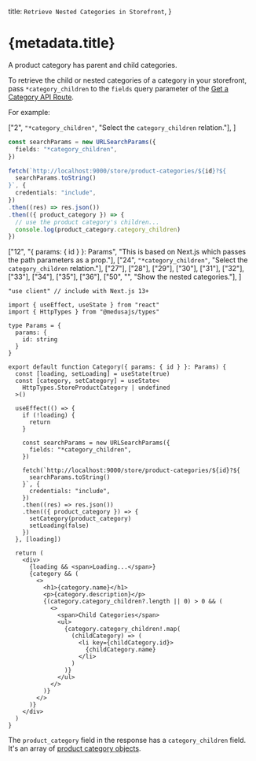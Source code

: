 
  title: `Retrieve Nested Categories in Storefront`,
}

# {metadata.title}

A product category has parent and child categories.

To retrieve the child or nested categories of a category in your storefront, pass `*category_children` to the `fields` query parameter of the [Get a Category API Route](!api!/store#product-categories_getproductcategoriesid).

For example:

<CodeTabs group="store-request">
  <CodeTab label="Fetch API" value="fetch">

  ["2", `"*category_children"`, "Select the `category_children` relation."],
]

  ```ts highlights={fetchHighlights}
  const searchParams = new URLSearchParams({
    fields: "*category_children",
  })

  fetch(`http://localhost:9000/store/product-categories/${id}?${
    searchParams.toString()
  }`, {
    credentials: "include",
  })
  .then((res) => res.json())
  .then(({ product_category }) => {
    // use the product category's children...
    console.log(product_category.category_children)
  })
  ```

  </CodeTab>
  <CodeTab label="React" value="react">

  ["12", "{ params: { id } }: Params", "This is based on Next.js which passes the path parameters as a prop."],
  ["24", `"*category_children"`, "Select the `category_children` relation."],
  ["27"], ["28"], ["29"], 
  ["30"], ["31"], ["32"], ["33"], ["34"], ["35"], ["36"],
  ["50", "", "Show the nested categories."],
]

  ```tsx highlights={highlights}
  "use client" // include with Next.js 13+

  import { useEffect, useState } from "react"
  import { HttpTypes } from "@medusajs/types"

  type Params = {
    params: {
      id: string
    }
  }

  export default function Category({ params: { id } }: Params) {
    const [loading, setLoading] = useState(true)
    const [category, setCategory] = useState<
      HttpTypes.StoreProductCategory | undefined
    >()

    useEffect(() => {
      if (!loading) {
        return 
      }

      const searchParams = new URLSearchParams({
        fields: "*category_children",
      })

      fetch(`http://localhost:9000/store/product-categories/${id}?${
        searchParams.toString()
      }`, {
        credentials: "include",
      })
      .then((res) => res.json())
      .then(({ product_category }) => {
        setCategory(product_category)
        setLoading(false)
      })
    }, [loading])

    return (
      <div>
        {loading && <span>Loading...</span>}
        {category && (
          <>
            <h1>{category.name}</h1>
            <p>{category.description}</p>
            {(category.category_children?.length || 0) > 0 && (
              <>
                <span>Child Categories</span>
                <ul>
                  {category.category_children!.map(
                    (childCategory) => (
                      <li key={childCategory.id}>
                        {childCategory.name}
                      </li>
                    )
                  )}
                </ul>
              </>
            )}
          </>
        )}
      </div>
    )
  }
  ```

  </CodeTab>
</CodeTabs>

The `product_category` field in the response has a `category_children` field. It's an array of [product category objects](!api!/store/#product-categories_productcategory_schema).
